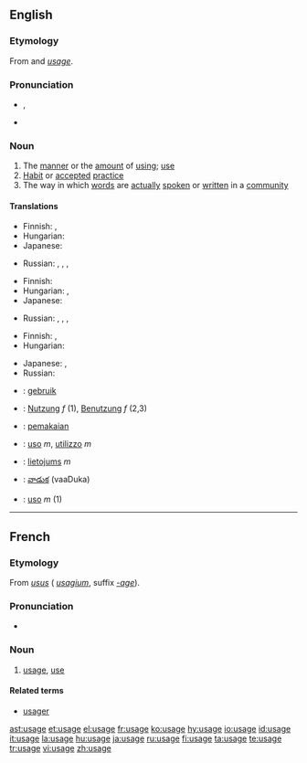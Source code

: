 {{wikipedia}}
==English==

===Etymology===
From {{etyl|xno}} and {{etyl|fro}} ''[[#French|usage]]''.

===Pronunciation===
* {{IPA|/ˈjuːsid͡ʒ/}}, {{IPAchar|/ˈjuːzid͡ʒ/}}
* {{audio|En-us-usage.ogg|Audio (US)}}

===Noun===
{{en-noun}}

# The [[manner]] or the [[amount]] of [[using]]; [[use]]
# [[habit|Habit]] or [[accepted]] [[practice]]
# The way in which [[word]]s are [[actually]] [[spoken]] or [[written]] in a [[community]]

====Translations====
{{trans-top|the manner or the amount of using; use}}
* Finnish: {{t+|fi|käyttö}}, {{t+|fi|käsittely}}
* Hungarian: {{t|hu|használat}}
* Japanese: {{t|ja|使い方|tr=tsukai-kata|sc=Jpan}}
{{trans-mid}}
* Russian: {{t+|ru|использование|n|tr=ispól'zovanije|sc=Cyrl}}, {{t+|ru|применение|n|tr=prim'en'énije|sc=Cyrl}}, {{t+|ru|обращение|n|tr=obraš'énije|sc=Cyrl}}, {{t|ru|употребление|n|tr=upotr'ebl'énije|sc=Cyrl}}
{{trans-bottom}}

{{trans-top|habit or accepted practice}}
* Finnish: {{t+|fi|käytäntö}}
* Hungarian: {{t|hu|szokás}}, {{t+|hu|gyakorlat}}
* Japanese: {{t|ja|使い方|tr=tsukai-kata|sc=Jpan}}
{{trans-mid}}
* Russian: {{t+|ru|обычай|m|tr=obýčaj|sc=Cyrl}}, {{t|ru|обыкновение|n|tr=obyknov'énije|sc=Cyrl}}, {{t|ru|привычка|f|tr=privýčka|sc=Cyrl}}, {{t+|ru|традиция|f|tr=tradícija|sc=Cyrl}}
{{trans-bottom}}

{{trans-top|the way words are spoken or written in a community}}
* Finnish: {{t+|fi|kielenkäyttö}}, {{t-|fi|puhetapa}}
* Hungarian: {{t|hu|szóhasználat}}
{{trans-mid}}
* Japanese: {{t|ja|使い方|tr=tsukai-kata|sc=Jpan}}, {{t|ja|用法|tr=yōhō|sc=Jpan}}
* Russian: {{t|ru|употребление|n|tr=upotr'ebl'énije|sc=Cyrl}}
{{trans-bottom}}

{{checktrans-top}}
* {{ttbc|Dutch}}: [[gebruik]]
* {{ttbc|German}}: [[Nutzung]] ''f'' (1), [[Benutzung]] ''f'' (2,3)
* {{ttbc|Indonesian}}: [[pakai|pemakaian]]
* {{ttbc|Italian}}: [[uso]] ''m'', [[utilizzo]] ''m''
{{checktrans-mid}}
* {{ttbc|Latvian}}: [[lietojums]] ''m''
* {{ttbc|Telugu}}: [[వాడుక]] (vaaDuka)
* {{ttbc|Portuguese}}: [[uso]] ''m'' (1)
{{checktrans-bottom}}

----

==French==

===Etymology===
From {{etyl|la|fr}} ''[[usus]]'' ({{ML.}} ''[[usagium]]'', suffix ''[[-age]]'').

===Pronunciation===
* {{audio|Fr-usage.ogg|audio}}

===Noun===
{{fr-noun|m}}

# [[#English|usage]], [[use]]

====Related terms====
* [[usager]]

[[ast:usage]]
[[et:usage]]
[[el:usage]]
[[fr:usage]]
[[ko:usage]]
[[hy:usage]]
[[io:usage]]
[[id:usage]]
[[it:usage]]
[[la:usage]]
[[hu:usage]]
[[ja:usage]]
[[ru:usage]]
[[fi:usage]]
[[ta:usage]]
[[te:usage]]
[[tr:usage]]
[[vi:usage]]
[[zh:usage]]